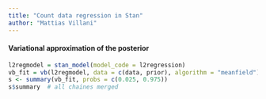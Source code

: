 ```yaml
---
title: "Count data regression in Stan"
author: "Mattias Villani"
---
```




#### Variational approximation of the posterior
```r
l2regmodel = stan_model(model_code = l2regression)
vb_fit = vb(l2regmodel, data = c(data, prior), algorithm = "meanfield")
s <- summary(vb_fit, probs = c(0.025, 0.975))
s$summary  # all chaines merged
```